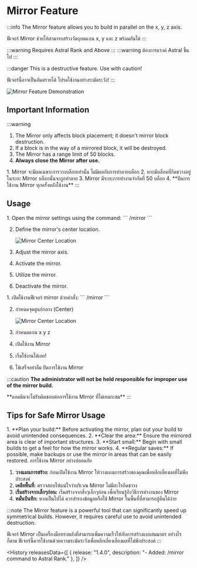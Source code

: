 ﻿---
sidebar_position: 6
---

# Mirror Feature

:::info
<EN>The Mirror feature allows you to build in parallel on the x, y, z axis.</EN>
<TH>ฟีเจอร์ Mirror ช่วยให้สามารถสร้างวัตถุบนแกน x, y และ z พร้อมกันได้</TH>
:::

<GenMetaData
  description="The Mirror feature allows you to build in parallel on the x, y, z axis."
  keywords="Mirror, Mirror feature, Mirror build, Mirror block, Mirror block destruction, Mirror block placement, Mirror block range, Mirror block axis, Mirror block center, Mirror block activation, Mirror block deactivation, Mirror block usage, Mirror block tips, Mirror block safe usage, Mirror block plan, Mirror block clear area, Mirror block start small, Mirror block regular saves, Mirror block administrator responsibility, lamalia Mirror, Mirror lamalia"
  />

<EN>
:::warning Requires Astral Rank and Above
:::
</EN>
<TH>
:::warning ต้องการแรงค์ Astral ขึ้นไป 
:::
</TH>

:::danger
<EN>This is a destructive feature. Use with caution!</EN>
<TH>ฟีเจอร์นี้อาจเป็นอันตรายได้ โปรดใช้งานอย่างระมัดระวัง!</TH>
:::

![Mirror Feature Demonstration](\img\doc\features\mirror\mirror.gif)

## Important Information

:::warning
<EN>
1. The Mirror only affects block placement; it doesn't mirror block destruction.
2. If a block is in the way of a mirrored block, it will be destroyed.
3. The Mirror has a range limit of 50 blocks.
4. **Always close the Mirror after use.**
</EN>
<TH>
1. Mirror จะมีผลเฉพาะการวางบล็อกเท่านั้น ไม่มีผลกับการทำลายบล็อก
2. หากมีบล็อคที่กีดขวางอยู่ในระยะ Mirror บล็อกนั้นจะถูกทำลาย
3. Mirror มีระยะการทำงานจำกัดที่ 50 บล็อก
4. **ปิดการใช้งาน Mirror ทุกครั้งหลังใช้งาน**
</TH>
:::

## Usage
<EN>
1. Open the mirror settings using the command:
   ```
   /mirror
   ```

2. Define the mirror's center location.

   ![Mirror Center Location](/img/doc/features/mirror/mirrorCenterSet.png)

3. Adjust the mirror axis.

4. Activate the mirror.

5. Utilize the mirror.

6. Deactivate the mirror.
</EN>
<TH>
1. เปิดใช้งานฟีเจอร์ mirror ด้วยคำสั่ง:
   ```
   /mirror
   ```

2. กำหนดจุดศูนย์กลาง (Center)

   ![Mirror Center Location](/img/doc/features/mirror/mirrorCenterSet.png)

3. กำหนดแกน x y z

4. เปิดใช้งาน Mirror

5. เริ่มใช้งานได้เลย!

6. ใช้เสร็จอย่าลืม ปิดการใช้งาน Mirror
</TH>

:::caution
<EN>**The administrator will not be held responsible for improper use of the mirror build.**</EN>
<TH>**แอดมินจะไม่รับผิดชอบต่อการใช้งาน Mirror ที่ไม่เหมาะสม**</TH>
:::

## Tips for Safe Mirror Usage
<EN>
1. **Plan your build:** Before activating the mirror, plan out your build to avoid unintended consequences.
2. **Clear the area:** Ensure the mirrored area is clear of important structures.
3. **Start small:** Begin with small builds to get a feel for how the mirror works.
4. **Regular saves:** If possible, make backups or use the mirror in areas that can be easily restored.
</EN>
<TH>
การใช้งาน Mirror อย่างปลอดภัย

1. **วางแผนการสร้าง:** ก่อนเปิดใช้งาน Mirror ให้วางแผนการสร้างของคุณเพื่อหลีกเลี่ยงผลที่ไม่พึงประสงค์
2. **เคลียพื้นที่:** ตรวจสอบให้แน่ใจว่าบริเวณ Mirror ไม่มีอะไรกีดขวาง
3. **เริ่มสร้างจากเล็กๆก่อน:** เริ่มสร้างจากสิ่งๆเล็กๆก่อน เพื่อเรียนรู้ถึงวิธีการทำงานของ Mirror
4. **หมั่นบึนทึก:** หากเป็นไปได้ ควรสำรองข้อมูลหรือใช้ Mirror ในพื้นที่ที่สามารถกู้คืนได้ง่าย
</TH>

:::note
<EN>The Mirror feature is a powerful tool that can significantly speed up symmetrical builds. However, it requires careful use to avoid unintended destruction.</EN>
<TH>ฟีเจอร์ Mirror เป็นเครื่องมือทรงพลังที่สามารถเพิ่มความเร็วให้กับการสร้างแบบสมมาตร อย่างไรก็ตาม ฟีเจอร์นี้ควรใช้งานด้วยความระมัดระวังเพื่อหลีกเลี่ยงเลี่ยงผลที่ไม่พึงประสงค์</TH>
:::

<History releasesData={[
    { release: "1.4.0", description: "- Added: /mirror command to Astral Rank." },
  ]} />